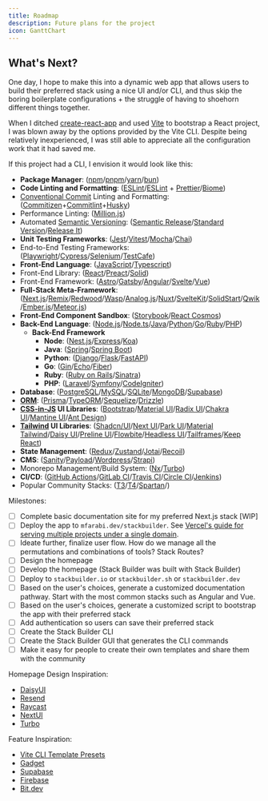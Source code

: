 ```yaml
---
title: Roadmap
description: Future plans for the project
icon: GanttChart
---
```


## What's Next?

One day, I hope to make this into a dynamic web app that allows users to build their preferred stack using a nice UI and/or CLI, and thus skip the boring boilerplate configurations + the struggle of having to shoehorn different things together.

When I ditched [create-react-app](https://create-react-app.dev/) and used [Vite](https://vitejs.dev/) to bootstrap a React project, I was blown away by the options provided by the Vite CLI. Despite being relatively inexperienced, I was still able to appreciate all the configuration work that it had saved me.

If this project had a CLI, I envision it would look like this:

- **Package Manager**: ([npm](https://www.npmjs.com/)/[pnpm](https://pnpm.io/)/[yarn](https://yarnpkg.com/)/[bun](https://bun.sh/))
- **Code Linting and Formatting**: ([ESLint](https://eslint.org/)/[ESLint](https://eslint.org/) + [Prettier](https://prettier.io/)/[Biome](https://biomejs.dev/))
- [Conventional Commit](https://www.conventionalcommits.org/en/v1.0.0/) Linting and Formatting: ([Commitizen](https://commitizen-tools.github.io/commitizen/)+[Commitlint](https://commitlint.js.org/#/)+[Husky](https://typicode.github.io/husky/))
- Performance Linting: ([Million.js](https://million.dev/))
- Automated [Semantic Versioning](https://semver.org/): ([Semantic Release](https://semantic-release.gitbook.io/semantic-release)/[Standard Version](https://github.com/conventional-changelog/standard-version)/[Release It](https://github.com/release-it/release-it))
- **Unit Testing Frameworks**: ([Jest](https://jestjs.io/)/[Vitest](https://vitest.dev/)/[Mocha](https://mochajs.org/)/[Chai](https://www.chaijs.com/))
- End-to-End Testing Frameworks: ([Playwright](https://playwright.dev/)/[Cypress](https://www.cypress.io/)/[Selenium](https://www.selenium.dev/)/[TestCafe](https://devexpress.github.io/testcafe/))
- **Front-End Language**: ([JavaScript](https://developer.mozilla.org/en-US/docs/Glossary/JavaScript)/[Typescript](https://www.typescriptlang.org/))
- Front-End Library: ([React](https://reactjs.org/)/[Preact](https://preactjs.com/)/[Solid](https://www.solidjs.com/))
- Front-End Framework: ([Astro](https://astro.build/)/[Gatsby](https://www.gatsbyjs.com/)/[Angular](https://angular.dev/)/[Svelte](https://svelte.dev/)/[Vue](https://vuejs.org/))
- **Full-Stack Meta-Framework**: ([Next.js](https://nextjs.org/)/[Remix](https://remix.run/)/[Redwood](https://redwoodjs.com/)/[Wasp](https://wasp-lang.dev/)/[Analog.js](https://analogjs.org/)/[Nuxt](https://nuxt.com/)/[SvelteKit](https://kit.svelte.dev/)/[SolidStart](https://start.solidjs.com/)/[Qwik](https://qwik.dev/)/[Ember.js](https://emberjs.com/)/[Meteor.js](https://www.meteor.com/))
- **Front-End Component Sandbox**: ([Storybook](https://storybook.js.org/)/[React Cosmos](https://reactcosmos.org/))
- **Back-End Language**: ([Node.js](https://nodejs.org/en)/[Node.ts](https://nodejs.org/en/learn/getting-started/nodejs-with-typescript)/[Java](<https://en.wikipedia.org/wiki/Java_(programming_language)>)/[Python](https://www.python.org/)/[Go](https://go.dev/)/[Ruby](https://www.ruby-lang.org/en/)/[PHP](https://www.php.net/))
  - **Back-End Framework**
    - **Node**: ([Nest.js](https://nestjs.com/)/[Express](https://expressjs.com/)/[Koa](https://koajs.com/))
    - **Java**: ([Spring](https://spring.io/)/[Spring Boot](https://spring.io/projects/spring-boot))
    - **Python**: ([Django](https://www.djangoproject.com/)/[Flask](https://flask.palletsprojects.com/)/[FastAPI](https://fastapi.tiangolo.com/))
    - **Go**: ([Gin](https://gin-gonic.com/)/[Echo](https://echo.labstack.com/)/[Fiber](https://gofiber.io/))
    - **Ruby**: ([Ruby on Rails](https://rubyonrails.org/)/[Sinatra](http://sinatrarb.com/))
    - **PHP**: ([Laravel](https://laravel.com/)/[Symfony](https://symfony.com/)/[CodeIgniter](https://codeigniter.com/))
- **Database**: ([PostgreSQL](https://www.postgresql.org/)/[MySQL](https://www.mysql.com/)/[SQLite](https://www.sqlite.org/index.html)/[MongoDB](https://www.mongodb.com/)/[Supabase](https://supabase.com/))
- **[ORM](https://en.wikipedia.org/wiki/Object%E2%80%93relational_mapping)**: ([Prisma](https://www.prisma.io/)/[TypeORM](https://typeorm.io/)/[Sequelize](https://sequelize.org/)/[Drizzle](https://orm.drizzle.team/))
- **[CSS-in-JS](https://en.wikipedia.org/wiki/CSS-in-JS) UI Libraries**: ([Bootstrap](https://getbootstrap.com/)/[Material UI](https://mui.com/)/[Radix UI](https://www.radix-ui.com/)/[Chakra UI](https://chakra-ui.com/)/[Mantine UI](https://mantine.dev/)/[Ant Design](https://ant.design/))
- **[Tailwind](https://tailwindcss.com/) UI Libraries**: ([Shadcn/UI](https://shadcn.dev/)/[Next UI](https://nextui.org/)/[Park UI](https://park-ui.com/)/[Material Tailwind](https://www.material-tailwind.com/)/[Daisy UI](https://daisyui.com/)/[Preline UI](https://preline.co/)/[Flowbite](https://flowbite.com/)/[Headless UI](https://headlessui.dev/)/[Tailframes](https://www.tailframes.com/)/[Keep React](https://react.keepdesign.io/))
- **State Management**: ([Redux](https://redux.js.org/)/[Zustand](https://github.com/pmndrs/zustand)/[Jotai](https://jotai.org/)/[Recoil](https://recoiljs.org/))
- **CMS**: ([Sanity](https://www.sanity.io/)/[Payload](https://payloadcms.com/)/[Wordpress](https://wordpress.org/)/[Strapi](https://strapi.io/))
- Monorepo Management/Build System: ([Nx](https://nx.dev/)/[Turbo](https://turbo.build/))
- **CI/CD**: ([GitHub Actions](https://github.com/features/actions)/[GitLab CI](https://docs.gitlab.com/ee/ci/)/[Travis CI](https://travis-ci.org/)/[Circle CI](https://circleci.com/)/[Jenkins](https://www.jenkins.io/))
- Popular Community Stacks: ([T3](https://create.t3.gg/)/[T4](https://t4stack.com/)/[Spartan](https://www.spartan.ng/)/[]())

Milestones:

- [ ] Complete basic documentation site for my preferred Next.js stack [WIP]
- [ ] Deploy the app to `mfarabi.dev/stackbuilder`. See [Vercel's guide for serving multiple projects under a single domain](https://vercel.com/guides/how-can-i-serve-multiple-projects-under-a-single-domain).
- [ ] Ideate further, finalize user flow. How do we manage all the permutations and combinations of tools? Stack Routes?
- [ ] Design the homepage
- [ ] Develop the homepage (Stack Builder was built with Stack Builder)
- [ ] Deploy to `stackbuilder.io` or `stackbuilder.sh` or `stackbuilder.dev`
- [ ] Based on the user's choices, generate a customized documentation pathway. Start with the most common stacks such as Angular and Vue.
- [ ] Based on the user's choices, generate a customized script to bootstrap the app with their preferred stack
- [ ] Add authentication so users can save their preferred stack
- [ ] Create the Stack Builder CLI
- [ ] Create the Stack Builder GUI that generates the CLI commands
- [ ] Make it easy for people to create their own templates and share them with the community

Homepage Design Inspiration:

- [DaisyUI](https://daisyui.com/)
- [Resend](https://resend.com/home)
- [Raycast](https://raycast.com/)
- [NextUI](https://nextui.org/)
- [Turbo](https://turbo.build/)

Feature Inspiration:

- [Vite CLI Template Presets](https://vitejs.dev/guide/#trying-vite-online)
- [Gadget](https://gadget.dev/)
- [Supabase](https://supabase.com/)
- [Firebase](https://firebase.google.com/)
- [Bit.dev](https://bit.dev/)
